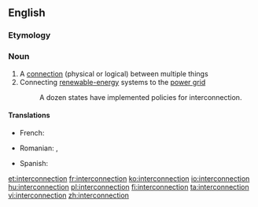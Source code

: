 ==English==
{{wikipedia}}

===Etymology===
{{prefix|en|inter|connection}}

===Noun===
{{en-noun|~}}

# A [[connection]] (physical or logical) between multiple things
# Connecting [[renewable energy|renewable-energy]] systems to the [[w:power grid|power grid]]
#: A dozen states have implemented policies for interconnection.

====Translations====
{{trans-top|A connection between multiple things}}
* French: {{t+|fr|interconnexion|f}}
{{trans-mid}}
* Romanian: {{t+|ro|interconectare}}, {{t+|ro|interconexiune}}
{{trans-bottom}}

{{trans-top|Connecting renewable-energy systems to the power grid}}
* Spanish: {{t|es|interconexión|f}}
{{trans-mid}}
{{trans-bottom}}

[[et:interconnection]]
[[fr:interconnection]]
[[ko:interconnection]]
[[io:interconnection]]
[[hu:interconnection]]
[[pl:interconnection]]
[[fi:interconnection]]
[[ta:interconnection]]
[[vi:interconnection]]
[[zh:interconnection]]